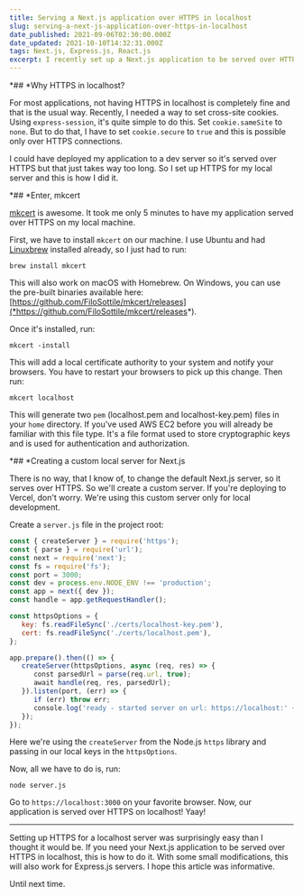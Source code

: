 ```yaml
---
title: Serving a Next.js application over HTTPS in localhost
slug: serving-a-next-js-application-over-https-in-localhost
date_published: 2021-09-06T02:30:00.000Z
date_updated: 2021-10-10T14:32:31.000Z
tags: Next.js, Express.js, React.js
excerpt: I recently set up a Next.js application to be served over HTTPS in localhost using mkcert. This is how I did it in under 5 minutes.
---
```


*## *Why HTTPS in localhost?

For most applications, not having HTTPS in localhost is completely fine and that is the usual way. Recently, I needed a way to set cross-site cookies. Using `express-session`, it's quite simple to do this. Set `cookie.sameSite` to `none`. But to do that, I have to set `cookie.secure` to `true` and this is possible only over HTTPS connections.

I could have deployed my application to a dev server so it's served over HTTPS but that just takes way too long. So I set up HTTPS for my local server and this is how I did it.

*## *Enter, mkcert

[mkcert](*https://mkcert.dev*) is awesome. It took me only 5 minutes to have my application served over HTTPS on my local machine.

First, we have to install `mkcert` on our machine. I use Ubuntu and had [Linuxbrew](*https://docs.brew.sh/Homebrew-on-Linux*) installed already, so I just had to run:

```shell
brew install mkcert
```

This will also work on macOS with Homebrew. On Windows, you can use the pre-built binaries available here: [https://github.com/FiloSottile/mkcert/releases](*https://github.com/FiloSottile/mkcert/releases*).

Once it's installed, run:

```shell
mkcert -install
```

This will add a local certificate authority to your system and notify your browsers. You have to restart your browsers to pick up this change. Then run:

```shell
mkcert localhost
```

This will generate two `pem` (localhost.pem and localhost-key.pem) files in your `home` directory. If you've used AWS EC2 before you will already be familiar with this file type. It's a file format used to store cryptographic keys and is used for authentication and authorization.

*## *Creating a custom local server for Next.js

There is no way, that I know of, to change the default Next.js server, so it serves over HTTPS. So we'll create a custom server. If you're deploying to Vercel, don't worry. We're using this custom server only for local development.

Create a `server.js` file in the project root:

```js
const { createServer } = require('https');
const { parse } = require('url');
const next = require('next');
const fs = require('fs');
const port = 3000;
const dev = process.env.NODE_ENV !== 'production';
const app = next({ dev });
const handle = app.getRequestHandler();

const httpsOptions = {
   key: fs.readFileSync('./certs/localhost-key.pem'),
   cert: fs.readFileSync('./certs/localhost.pem'),
};

app.prepare().then(() => {
   createServer(httpsOptions, async (req, res) => {
      const parsedUrl = parse(req.url, true);
      await handle(req, res, parsedUrl);
   }).listen(port, (err) => {
      if (err) throw err;
      console.log('ready - started server on url: https://localhost:' + port);
   });
});
```

Here we're using the `createServer` from the Node.js `https` library and passing in our local keys in the `httpsOptions`.

Now, all we have to do is, run:

```shell
node server.js
```

Go to `https://localhost:3000` on your favorite browser. Now, our application is served over HTTPS on localhost! Yaay!

---

Setting up HTTPS for a localhost server was surprisingly easy than I thought it would be. If you need your Next.js application to be served over HTTPS in localhost, this is how to do it. With some small modifications, this will also work for Express.js servers. I hope this article was informative.

Until next time.
